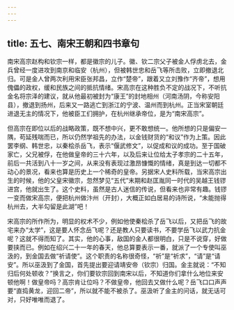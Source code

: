 ```yaml
---
---
---
```

title: 五七、南宋王朝和四书章句
---




南宋高宗赵构和钦宗一样，都是徽宗的儿子。徽、钦二宗父子被金人俘虏北去，金兵曾经一度进攻到南京和临安（杭州），但被韩世忠和岳飞等所击败，立即撤退北归。可是金人曾两次利用宋臣张邦昌，立作“楚帝”，跟着又立刘豫作“齐帝”，想用傀儡的政权，缓和民族之间的抵抗情绪。宋高宗在这种胜负不定的战况下，不听抗金名将宗泽的建议，就从他最初被封为“康王”的封地相州（河南汤阴，今称安阳县），撤退到扬州，后来又一路逃亡到浙江的宁波、温州而到杭州。正当宋室朝廷进退无主的情况下，他被臣工们拥护，在杭州继承帝位，是为“南宋高宗”。

但高宗在即位以后的战略政策，既不想中兴，更不敢想统一。他所想的只是偏安一隅，苟延残喘而已，所以仍然学祖先的办法，以金钱财货的“和议”作为上策。因此罢李纲、韩世忠，以秦桧杀岳飞，表示“偃武修文”，以促成和议的成功。至于国破家亡，父兄被俘，在他做皇帝的三十六年，以及后来让位给太子孝宗的二十五年，前后一共活到八十一岁之间，从来没有表现过激昂慷慨的情绪，真是到达一切都不动心的景况，看来也算是历史上一个稀奇的皇帝。另据宋人史料所载，当宋高宗出生的时候，他的父皇宋徽宗，忽然梦见“五代”末期和赵匡胤同一时代的吴越王钱镠进宫，他就出生了。这个史料，虽然是古人迷信的传说，但看来也非常有趣。钱镠一变而做宋高宗，便把杭州做汴州（开封），大概正如白居易的诗所说，“未能抛得杭州去，大半勾留是此湖”吧！

宋高宗的所作所为，明显的权术不少，例如他使秦桧杀了岳飞以后，又把岳飞的故宅来办“太学”，这是要人怀念岳飞呢？还是教人只要读书，不要学岳飞以武力抗金呢？这就不得而知了。其实，他的心事，敌国的金人都很明白，只是不说穿，好做要挟而已。例如在绍兴二十一年的春天，他总算要表示一番，就派了一个专使叫巫汲的，到金国去做“祈请使”。这个职责的名称很奇怪，“祈”是“祈求”，“请”是“请安”。所以巫汲到了金国，首先提出要迎请靖安帝（钦宗）归国。金主就说：“不知归后何处顿收？”换言之，你们要钦宗回到南宋以后，不知道你们拿什么地位来安顿他啊！做皇帝吗？高宗肯让位吗？不做皇帝，他回去又做什么呢？岳飞口口声声要“直捣黄龙，迎回二帝”，所以就不能不被杀了。巫汲听了金主的问话，就无话可对，只好唯唯而退了。